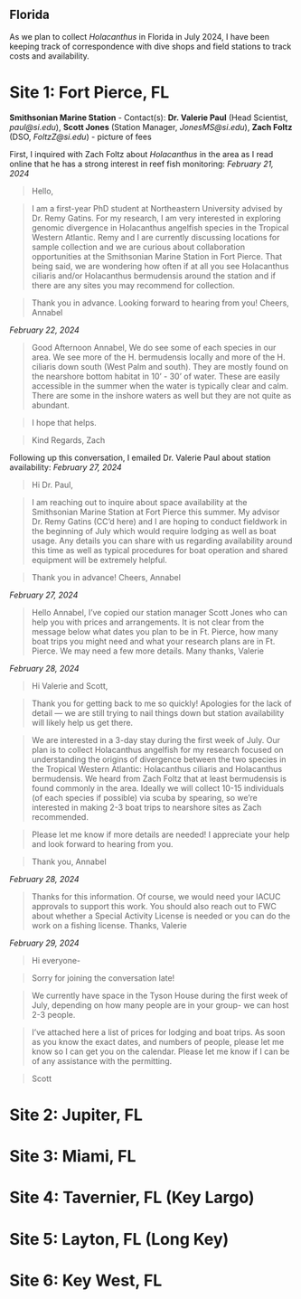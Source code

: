 ## Florida

As we plan to collect *Holacanthus* in Florida in July 2024, I have been keeping track of correspondence with dive shops and field stations to track costs and availability.

# Site 1: Fort Pierce, FL
**Smithsonian Marine Station**
- Contact(s): **Dr. Valerie Paul** (Head Scientist, *paul@si.edu*), **Scott Jones** (Station Manager, *JonesMS@si.edu*), **Zach Foltz** (DSO, *FoltzZ@si.edu*)
- picture of fees

First, I inquired with Zach Foltz about *Holacanthus* in the area as I read online that he has a strong interest in reef fish monitoring:
*February 21, 2024*

>Hello,

>I am a first-year PhD student at Northeastern University advised by Dr. Remy Gatins. For my research, I am very interested in exploring genomic divergence in Holacanthus angelfish species in the Tropical Western Atlantic. Remy and I are currently discussing locations for sample collection and we are curious about collaboration opportunities at the Smithsonian Marine Station in Fort Pierce. That being said, we are wondering how often if at all you see Holacanthus ciliaris and/or Holacanthus bermudensis around the station and if there are any sites you may recommend for collection.

>Thank you in advance. Looking forward to hearing from you!
>Cheers,
>Annabel

*February 22, 2024*

>Good Afternoon Annabel,
>We do see some of each species in our area. We see more of the H. bermudensis locally and more of the H. ciliaris down south (West Palm and south). They are mostly found on the nearshore bottom habitat in 10' - 30' of water. These are easily accessible in the summer when the water is typically clear and calm. There are some in the inshore waters as well but they are not quite as abundant. 

>I hope that helps. 

>Kind Regards,
>Zach

Following up this conversation, I emailed Dr. Valerie Paul about station availability:
*February 27, 2024*

>Hi Dr. Paul,

>I am reaching out to inquire about space availability at the Smithsonian Marine Station at Fort Pierce this summer. My advisor Dr. Remy Gatins (CC’d here) and I are hoping to conduct fieldwork in the beginning of July which would require lodging as well as boat usage. Any details you can share with us regarding availability around this time as well as typical procedures for boat operation and shared equipment will be extremely helpful.

>Thank you in advance!
>Cheers,
>Annabel

*February 27, 2024*

>Hello Annabel, I’ve copied our station manager Scott Jones who can help you with prices and arrangements. It is not clear from the message below what dates you plan to be in Ft. Pierce, how many boat trips you might need and what your research plans are in Ft. Pierce. We may need a few more details. Many thanks, Valerie

*February 28, 2024*

>Hi Valerie and Scott,

>Thank you for getting back to me so quickly! Apologies for the lack of detail — we are still trying to nail things down but station availability will likely help us get there. 

>We are interested in a 3-day stay during the first week of July. Our plan is to collect Holacanthus angelfish for my research focused on understanding the origins of divergence between the two species in the Tropical Western Atlantic: Holacanthus ciliaris and Holacanthus bermudensis. We heard from Zach Foltz that at least bermudensis is found commonly in the area. Ideally we will collect 10-15 individuals (of each species if possible) via scuba by spearing, so we’re interested in making 2-3 boat trips to nearshore sites as Zach recommended. 

>Please let me know if more details are needed! I appreciate your help and look forward to hearing from you.

>Thank you,
>Annabel

*February 28, 2024*

>Thanks for this information. Of course, we would need your IACUC approvals to support this work. You should also reach out to FWC about whether a Special Activity License is needed or you can do the work on a fishing license. 
>Thanks, Valerie

*February 29, 2024*

>Hi everyone-
 
>Sorry for joining the conversation late!
 
>We currently have space in the Tyson House during the first week of July, depending on how many people are in your group- we can host 2-3 people.
 
>I've attached here a list of prices for lodging and boat trips. As soon as you know the exact dates, and numbers of people, please let me know so I can get you on the calendar. Please let me know if I can be of any assistance with the permitting.
 
>Scott

# Site 2: Jupiter, FL
# Site 3: Miami, FL
# Site 4: Tavernier, FL (Key Largo)
# Site 5: Layton, FL (Long Key)
# Site 6: Key West, FL
